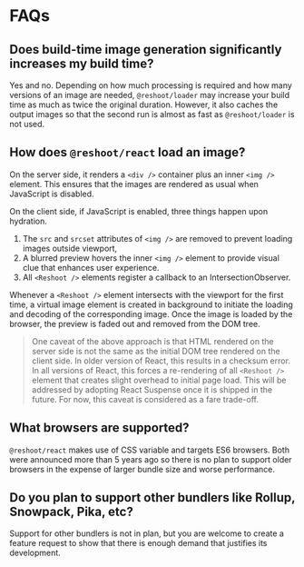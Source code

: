 

<Meta title="Documentation/FAQs" />

# FAQs

## Does build-time image generation significantly increases my build time?

Yes and no. Depending on how much processing is required and how many versions of an image are needed, `@reshoot/loader` may increase your build time as much as twice the original duration. However, it also caches the output images so that the second run is almost as fast as `@reshoot/loader` is not used.

## How does `@reshoot/react` load an image?

On the server side, it renders a `<div />` container plus an inner `<img />` element. This ensures that the images are rendered as usual when JavaScript is disabled.

On the client side, if JavaScript is enabled, three things happen upon hydration.

1.  The `src` and `srcset` attributes of `<img />` are removed to prevent loading images outside viewport,
2.  A blurred preview hovers the inner `<img />` element to provide visual clue that enhances user experience.
3.  All `<Reshoot />` elements register a callback to an IntersectionObserver.

Whenever a `<Reshoot />` element intersects with the viewport for the first time, a virtual image element is created in background to initiate the loading and decoding of the corresponding image. Once the image is loaded by the browser, the preview is faded out and removed from the DOM tree.

> One caveat of the above approach is that HTML rendered on the server side is not the same as the initial DOM tree rendered on the client side. In older version of React, this results in a checksum error. In all versions of React, this forces a re-rendering of all `<Reshoot />` element that creates slight overhead to initial page load. This will be addressed by adopting React Suspense once it is shipped in the future. For now, this caveat is considered as a fare trade-off.

## What browsers are supported?

`@reshoot/react` makes use of CSS variable and targets ES6 browsers. Both were announced more than 5 years ago so there is no plan to support older browsers in the expense of larger bundle size and worse performance.

## Do you plan to support other bundlers like Rollup, Snowpack, Pika, etc?

Support for other bundlers is not in plan, but you are welcome to create a feature request to show that there is enough demand that justifies its development.
